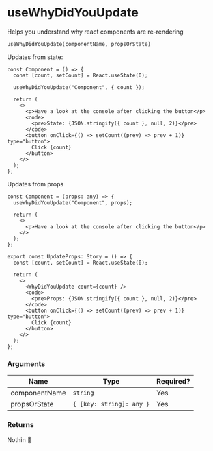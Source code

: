 
<Meta title="hookit/useWhyDidYouUpdate/Docs" />

# useWhyDidYouUpdate

Helps you understand why react components are re-rendering

`useWhyDidYouUpdate(componentName, propsOrState)`

Updates from state:

```tsx
const Component = () => {
  const [count, setCount] = React.useState(0);

  useWhyDidYouUpdate("Component", { count });

  return (
    <>
      <p>Have a look at the console after clicking the button</p>
      <code>
        <pre>State: {JSON.stringify({ count }, null, 2)}</pre>
      </code>
      <button onClick={() => setCount((prev) => prev + 1)} type="button">
        Click {count}
      </button>
    </>
  );
};
```

Updates from props

```tsx
const Component = (props: any) => {
  useWhyDidYouUpdate("Component", props);

  return (
    <>
      <p>Have a look at the console after clicking the button</p>
    </>
  );
};

export const UpdateProps: Story = () => {
  const [count, setCount] = React.useState(0);

  return (
    <>
      <WhyDidYouUpdate count={count} />
      <code>
        <pre>Props: {JSON.stringify({ count }, null, 2)}</pre>
      </code>
      <button onClick={() => setCount((prev) => prev + 1)} type="button">
        Click {count}
      </button>
    </>
  );
};
```

### Arguments

| Name          | Type                     | Required? |
| ------------- | ------------------------ | --------- |
| componentName | `string`                 | Yes       |
| propsOrState  | `{ [key: string]: any }` | Yes       |

### Returns

Nothin 🤪
